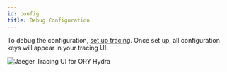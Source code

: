 ```yaml
---
id: config
title: Debug Configuration
---
```


To debug the configuration, [set up tracing](../guides/tracing.mdx). Once set up,
all configuration keys will appear in your tracing UI:

![Jaeger Tracing UI for ORY Hydra](../images/tracing-config.png)
